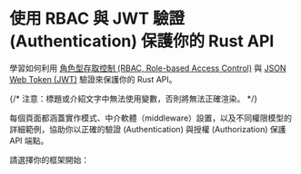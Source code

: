 
# 使用 RBAC 與 JWT 驗證 (Authentication) 保護你的 Rust API

學習如何利用 [角色型存取控制 (RBAC, Role-based Access Control)](/authorization/role-based-access-control) 與 [JSON Web Token (JWT)](https://auth.wiki/jwt) 驗證來保護你的 Rust API。

{/* 注意：標題或介紹文字中無法使用變數，否則將無法正確渲染。 */}

每個頁面都涵蓋實作模式、中介軟體（middleware）設置，以及不同權限模型的詳細範例，協助你以正確的驗證 (Authentication) 與授權 (Authorization) 保護 API 端點。

請選擇你的框架開始：

<MiniGallery />
